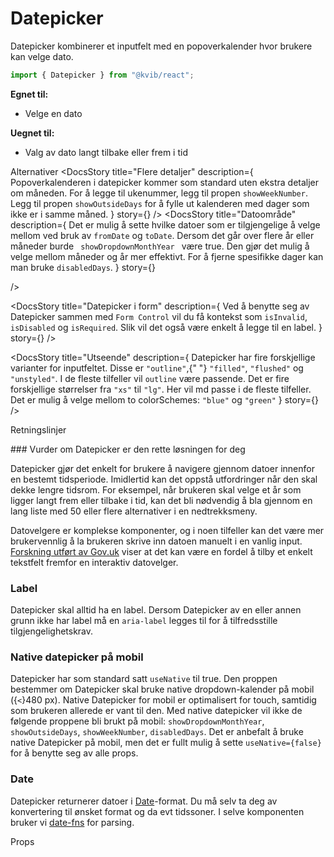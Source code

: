 
<Meta of={DatepickerStories} />

# Datepicker

Datepicker kombinerer et inputfelt med en popoverkalender hvor brukere kan velge dato.

```jsx
import { Datepicker } from "@kvib/react";
```

<DocsContainer>

**Egnet til:**

- Velge en dato

**Uegnet til:**

- Valg av dato langt tilbake eller frem i tid

<Feedback component="Datepicker" />

</DocsContainer>

<DocsHeading>Alternativer</DocsHeading>
<DocsContainer>
  <DocsStory
    title="Flere detaljer"
    description={
      <Text>
        Popoverkalenderen i datepicker kommer som standard uten ekstra detaljer om måneden. For å legge til ukenummer,
        legg til propen <Code>showWeekNumber</Code>. Legg til propen <Code>showOutsideDays</Code> for å fylle ut
        kalenderen med dager som ikke er i samme måned.
      </Text>
    }
    story={<Canvas of={DatepickerStories.DatepickerDetails} />}
  />
  <DocsStory
    title="Datoområde"
    description={
      <Text>
        Det er mulig å sette hvilke datoer som er tilgjengelige å velge mellom ved bruk av <Code>fromDate</Code> og
        <Code>toDate</Code>. Dersom det går over flere år eller måneder burde <Code>
          showDropdownMonthYear
        </Code> være true. Den gjør det mulig å velge mellom måneder og år mer effektivt. For å fjerne spesifikke dager kan man bruke
        <Code>disabledDays</Code>.
      </Text>
    }
    story={<Canvas of={DatepickerStories.DatepickerArea} />}

/>

<DocsStory
  title="Datepicker i form"
  description={
    <Text>
      Ved å benytte seg av Datepicker sammen med <Code>Form Control</Code> vil du få kontekst som <Code>isInvalid</Code>,
      <Code>isDisabled</Code> og
      <Code>isRequired</Code>. Slik vil det også være enkelt å legge til en label.
    </Text>
  }
  story={<Canvas of={DatepickerStories.DatepickerForm} />}
/>

<DocsStory
  title="Utseende"
  description={
    <Box>
      <Text>
        Datepicker har fire forskjellige varianter for inputfeltet. Disse er <Code>"outline"</Code>,{" "}
        <Code>"filled"</Code>, <Code>"flushed"</Code> og
        <Code>"unstyled"</Code>. I de fleste tilfeller vil <Code>outline</Code> være passende. Det er fire forskjellige størrelser
        fra <Code>"xs"</Code> til
        <Code>"lg"</Code>. Her vil md passe i de fleste tilfeller.
      </Text>
      <Text>
        Det er mulig å velge mellom to colorSchemes: <Code>"blue"</Code> og <Code>"green"</Code>
      </Text>
    </Box>
  }
  story={<Canvas of={DatepickerStories.DatepickerAppearance} />}
/>

</DocsContainer>

<DocsHeading>Retningslinjer</DocsHeading>

<DocsContainer>
### Vurder om Datepicker er den rette løsningen for deg

Datepicker gjør det enkelt for brukere å navigere gjennom datoer innenfor en bestemt tidsperiode. Imidlertid kan det oppstå utfordringer når den skal dekke lengre tidsrom. For eksempel, når brukeren skal velge et år som ligger langt frem eller tilbake i tid, kan det bli nødvendig å bla gjennom en lang liste med 50 eller flere alternativer i en nedtrekksmeny.

Datovelgere er komplekse komponenter, og i noen tilfeller kan det være mer brukervennlig å la brukeren skrive inn datoen manuelt i en vanlig input. [Forskning utført av Gov.uk](https://design-system.service.gov.uk/patterns/dates/) viser at det kan være en fordel å tilby et enkelt tekstfelt fremfor en interaktiv datovelger.

### Label

Datepicker skal alltid ha en label. Dersom Datepicker av en eller annen grunn ikke har label må en `aria-label` legges til for å tilfredsstille tilgjengelighetskrav.

### Native datepicker på mobil

Datepicker har som standard satt `useNative` til true. Den proppen bestemmer om Datepicker skal bruke native dropdown-kalender på mobil ({`<`}480 px). Native Datepicker for mobil er optimalisert for touch, samtidig som brukeren allerede er vant til den.
Med native datepicker vil ikke de følgende proppene bli brukt på mobil: `showDropdownMonthYear`, `showOutsideDays`, `showWeekNumber`, `disabledDays`. Det er anbefalt å bruke native Datepicker på mobil, men det er fullt mulig å sette `useNative={false}` for å benytte seg av alle props.

### Date

Datepicker returnerer datoer i [Date](https://developer.mozilla.org/en-US/docs/Web/JavaScript/Reference/Global_Objects/Date)-format. Du må selv ta deg av konvertering til ønsket format og da evt tidssoner. I selve komponenten bruker vi [date-fns](https://date-fns.org/) for parsing.

</DocsContainer>

<DocsHeading>Props</DocsHeading>
<Canvas of={DatepickerStories.Datepicker} />
<Controls of={DatepickerStories.Datepicker} />
